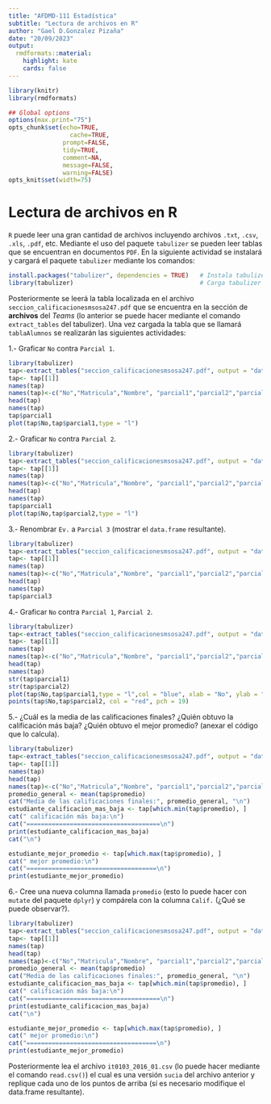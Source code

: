 ---
title: "AFDMD-111 Estadística"
subtitle: "Lectura de archivos en R"
author: "Gael D.Gonzalez Pizaña"
date: "20/09/2023"
output:
  rmdformats::material:
    highlight: kate
    cards: false
---


```{r knitr_init, echo=FALSE, message=TRUE, cache=FALSE, warnings=F}
library(knitr)
library(rmdformats)

## Global options
options(max.print="75")
opts_chunk$set(echo=TRUE,
	             cache=TRUE,
               prompt=FALSE,
               tidy=TRUE,
               comment=NA,
               message=FALSE,
               warning=FALSE)
opts_knit$set(width=75)
```

# Lectura de archivos en R

`R` puede leer una gran cantidad de archivos incluyendo archivos `.txt`, `.csv`, `.xls`, `.pdf`, etc. Mediante el uso del paquete `tabulizer` se pueden leer tablas que se encuentran en documentos `PDF`. En la siguiente actividad se instalará y cargará el paquete `tabulizer` mediante los comandos:

```{r eval=FALSE}
install.packages("tabulizer", dependencies = TRUE)   # Instala tabulizer
library(tabulizer)                                   # Carga tabulizer

```

Posteriormente se leerá la tabla localizada en el archivo `seccion_calificacionesmsosa247.pdf` que se encuentra en la sección de **archivos** del *Teams* (lo anterior se puede hacer mediante el comando `extract_tables` del tabulizer). Una vez cargada la tabla que se llamará `tablaAlumnos` se realizarán las siguientes actividades:

1.- Graficar `No` contra `Parcial 1`.

```{r}
library(tabulizer)
tap<-extract_tables("seccion_calificacionesmsosa247.pdf", output = "data.frame")
tap<- tap[[1]]
names(tap)
names(tap)<-c("No","Matricula","Nombre", "parcial1","parcial2","parcial3", "promedio")
head(tap)
names(tap)
tap$parcial1
plot(tap$No,tap$parcial1,type = "l")
```

2.- Graficar `No` contra `Parcial 2`.
```{r}
library(tabulizer)
tap<-extract_tables("seccion_calificacionesmsosa247.pdf", output = "data.frame")
tap<- tap[[1]]
names(tap)
names(tap)<-c("No","Matricula","Nombre", "parcial1","parcial2","parcial3", "promedio")
head(tap)
names(tap)
tap$parcial1
plot(tap$No,tap$parcial2,type = "l")
```


3.- Renombrar `Ev.` a `Parcial 3` (mostrar el `data.frame` resultante).
```{r}
library(tabulizer)
tap<-extract_tables("seccion_calificacionesmsosa247.pdf", output = "data.frame")
tap<- tap[[1]]
names(tap)
names(tap)<-c("No","Matricula","Nombre", "parcial1","parcial2","parcial3", "promedio")
head(tap)
names(tap)
tap$parcial3
```


4.- Graficar `No` contra `Parcial 1`, `Parcial 2`.
```{r}
library(tabulizer)
tap<-extract_tables("seccion_calificacionesmsosa247.pdf", output = "data.frame")
tap<- tap[[1]]
names(tap)
names(tap)<-c("No","Matricula","Nombre", "parcial1","parcial2","parcial3", "promedio")
head(tap)
names(tap)
str(tap$parcial1)
str(tap$parcial2)
plot(tap$No,tap$parcial1,type = "l",col = "blue", xlab = "No", ylab = "parcial1")
points(tap$No,tap$parcial2, col = "red", pch = 19)
```


5.- ¿Cuál es la media de las calificaciones finales? ¿Quién obtuvo la calificación más baja? ¿Quién obtuvo el mejor promedio? (anexar el código que lo calcula).
```{r}
library(tabulizer)
tap<-extract_tables("seccion_calificacionesmsosa247.pdf", output = "data.frame")
tap<- tap[[1]]
names(tap)
head(tap)
names(tap)<-c("No","Matricula","Nombre", "parcial1","parcial2","parcial3", "promedio")
promedio_general <- mean(tap$promedio)
cat("Media de las calificaciones finales:", promedio_general, "\n")
estudiante_calificacion_mas_baja <- tap[which.min(tap$promedio), ]
cat(" calificación más baja:\n")
cat("=====================================\n")
print(estudiante_calificacion_mas_baja)
cat("\n")

estudiante_mejor_promedio <- tap[which.max(tap$promedio), ]
cat(" mejor promedio:\n")
cat("====================================\n")
print(estudiante_mejor_promedio)
```


6.- Cree una nueva columna llamada `promedio` (esto lo puede hacer con `mutate` del paquete `dplyr`) y compárela con la columna `Calif.` (¿Qué se puede observar?).
```{r}
library(tabulizer)
tap<-extract_tables("seccion_calificacionesmsosa247.pdf", output = "data.frame")
tap<- tap[[1]]
names(tap)
head(tap)
names(tap)<-c("No","Matricula","Nombre", "parcial1","parcial2","parcial3", "promedio")
promedio_general <- mean(tap$promedio)
cat("Media de las calificaciones finales:", promedio_general, "\n")
estudiante_calificacion_mas_baja <- tap[which.min(tap$promedio), ]
cat(" calificación más baja:\n")
cat("=====================================\n")
print(estudiante_calificacion_mas_baja)
cat("\n")

estudiante_mejor_promedio <- tap[which.max(tap$promedio), ]
cat(" mejor promedio:\n")
cat("====================================\n")
print(estudiante_mejor_promedio)
```



Posteriormente lea el archivo `it0103_2016_01.csv` (lo puede hacer mediante el comando `read.csv()`) el cual es una versión `sucia` del archivo anterior y replique cada uno de los puntos de arriba (sí es necesario modifique el data.frame resultante).


